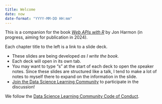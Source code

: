 ```yaml
---
title: Welcome
date: now
date-format: "YYYY-MM-DD HH:mm"
---
```


This is a companion for the book [_Web APIs with R_](https://wapir.io/) by Jon Harmon (in progress, aiming for publication in 2024).

Each chapter title to the left is a link to a slide deck.

-   These slides are being developed *as I write the book.*
-   Each deck will open in its own tab.
-   You may want to type "s" at the start of each deck to open the *s*peaker notes. Since these slides are structured like a talk, I tend to make a lot of notes to myself there to expand on the information in the slide.
-   [Join the Data Science Learning Community](https://dslc.io/join) to participate in the discussion!
    
We follow the [Data Science Learning Community Code of Conduct](https://dslc.io/conduct).
